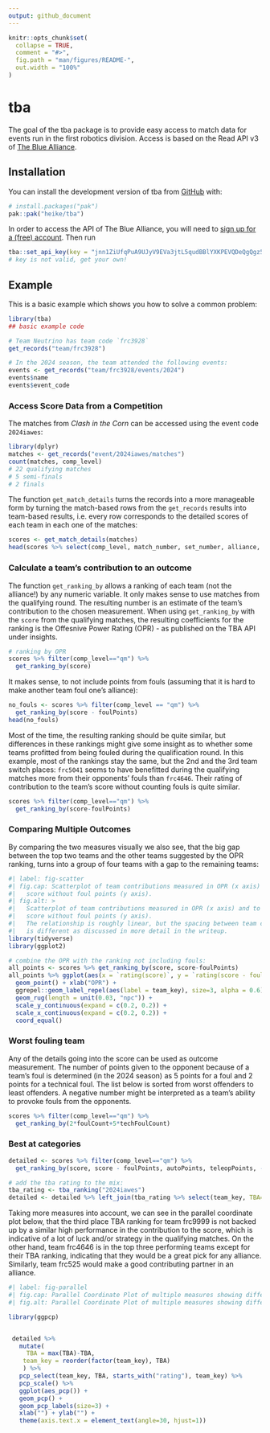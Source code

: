 ```yaml
---
output: github_document
---
```


<!-- README.md is generated from README.Rmd. Please edit that file -->

```r
knitr::opts_chunk$set(
  collapse = TRUE,
  comment = "#>",
  fig.path = "man/figures/README-",
  out.width = "100%"
)
```

# tba

<!-- badges: start -->
<!-- badges: end -->

The goal of the tba package is to provide easy access to match data for events 
run in the first robotics division. Access is based on the Read API v3 of [The Blue Alliance](https://www.thebluealliance.com/). 

## Installation

You can install the development version of tba from [GitHub](https://github.com/) with:

``` r
# install.packages("pak")
pak::pak("heike/tba")
```

In order to access the API of The Blue Alliance, you will need to [sign up for a (free) account](https://www.thebluealliance.com/apidocs/v3). 
Then run 
``` r
tba::set_api_key(key = "jnn1ZiUfqPuA9UJyV9EVa3jtL5qudBBlYXKPEVQDeQgQgz5L8BypwjTzVKxtCs3W") 
# key is not valid, get your own!
```


## Example

This is a basic example which shows you how to solve a common problem:

```r
library(tba)
## basic example code

# Team Neutrino has team code `frc3928` 
get_records("team/frc3928")

# In the 2024 season, the team attended the following events:
events <- get_records("team/frc3928/events/2024")
events$name
events$event_code
```

### Access Score Data from a Competition

The matches from *Clash in the Corn* can be accessed using the event code `2024iawes`:

```r
library(dplyr)
matches <- get_records("event/2024iawes/matches")
count(matches, comp_level)
# 22 qualifying matches
# 5 semi-finals
# 2 finals
```

The function `get_match_details` turns the records into a more manageable form by turning the match-based rows from the `get_records` results into team-based results, i.e.  every row corresponds to the 
detailed scores of each team in each one of the matches:

```r
scores <- get_match_details(matches)
head(scores %>% select(comp_level, match_number, set_number, alliance, team_key, score, ends_with("Points")))
```

### Calculate a team's contribution to an outcome

The function `get_ranking_by` allows a ranking of each team (not the alliance!)  by any numeric variable. It only makes sense to use matches from the qualifying round. The resulting number is an estimate of the team's contribution to the chosen measurement. 
 When using `get_ranking_by` with the `score` from the qualifying matches, the resulting coefficients for the ranking is the Offesnive Power Rating (OPR) - as published on the TBA API under insights.

```r
# ranking by OPR
scores %>% filter(comp_level=="qm") %>%
  get_ranking_by(score)
```

It makes sense, to not include points from fouls (assuming that it is hard to make another team foul one's alliance):

```r
no_fouls <- scores %>% filter(comp_level == "qm") %>%
  get_ranking_by(score - foulPoints)
head(no_fouls)
```

Most of the time, the resulting ranking should be quite similar, but differences in these rankings might give some insight as to whether some teams profitted from being fouled during the qualification round. In this example, most of the rankings stay the same, but the 2nd and the 3rd team switch places:  `frc5041` seems to have benefitted during the qualifying matches more from their opponents' fouls than `frc4646`. Their rating of contribution to the team's score without counting fouls is quite similar. 

```r
scores %>% filter(comp_level=="qm") %>%
  get_ranking_by(score-foulPoints)
```

### Comparing Multiple Outcomes

By comparing the two measures visually we also see, that the big gap between the top two teams and the other teams suggested by the OPR ranking, turns into a group of four teams with a gap to the remaining teams:

```r
#| label: fig-scatter
#| fig.cap: Scatterplot of team contributions measured in OPR (x axis) and to the 
#|   score without foul points (y axis). 
#| fig.alt: >
#|   Scatterplot of team contributions measured in OPR (x axis) and to the 
#|   score without foul points (y axis). 
#|   The relationship is roughly linear, but the spacing between team contributions
#|   is different as discussed in more detail in the writeup.
library(tidyverse)
library(ggplot2)

# combine the OPR with the ranking not including fouls:
all_points <- scores %>% get_ranking_by(score, score-foulPoints)
all_points %>% ggplot(aes(x = `rating(score)`, y = `rating(score - foulPoints)`)) + 
  geom_point() + xlab("OPR") + 
  ggrepel::geom_label_repel(aes(label = team_key), size=3, alpha = 0.6) +
  geom_rug(length = unit(0.03, "npc")) +
  scale_y_continuous(expand = c(0.2, 0.2)) +
  scale_x_continuous(expand = c(0.2, 0.2)) +
  coord_equal()
```

### Worst fouling team

Any of the details going into the score can be used as outcome measurement.
The number of points given to the opponent because of a team's foul is determined (in the 2024 season) as 5 points for a foul and 2 points for a technical foul. The list below is sorted from worst offenders to least offenders. A negative number might be interpreted as a team's ability to provoke fouls from the opponents.

```r
scores %>% filter(comp_level=="qm") %>%
  get_ranking_by(2*foulCount+5*techFoulCount) 
```

### Best at categories

```r
detailed <- scores %>% filter(comp_level=="qm") %>%
  get_ranking_by(score, score - foulPoints, autoPoints, teleopPoints, -1*(2*foulCount+5*techFoulCount)) 

# add the tba rating to the mix:
tba_rating <- tba_ranking("2024iawes")
detailed <- detailed %>% left_join(tba_rating %>% select(team_key, TBA=rank), by="team_key")
```

Taking more measures into account, we can see in the parallel coordinate plot below, that the third place TBA ranking for team frc9999 is not backed up by a similar high performance in the contribution to the score, which is indicative of a lot of luck and/or strategy in the qualifying matches. On the other hand, team frc4646 is in the top three performing teams except for their TBA ranking, indicating that they would be a great pick for any alliance. Similarly, team frc525 would make a good contributing partner in an alliance. 

```r
#| label: fig-parallel
#| fig.cap: Parallel Coordinate Plot of multiple measures showing different aspects of a team's contribution. Higher is better for all measures.
#| fig.alt: Parallel Coordinate Plot of multiple measures showing different aspects of a team's contribution. From left to right, the teams' tba ranking and their contribution to the score, the score without fouls, the autoPoints, the teleop points, and the number of fouls are shown. Team frc3928 dominates in all of these measures except for the number of auto points and the number of fouls.

library(ggpcp)


 detailed %>% 
   mutate(
     TBA = max(TBA)-TBA,
    team_key = reorder(factor(team_key), TBA) 
    ) %>%
   pcp_select(team_key, TBA, starts_with("rating"), team_key) %>%
   pcp_scale() %>%
   ggplot(aes_pcp()) + 
   geom_pcp() + 
   geom_pcp_labels(size=3) + 
   xlab("") + ylab("") + 
   theme(axis.text.x = element_text(angle=30, hjust=1))

```

